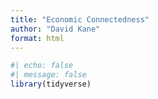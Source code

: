 ```yaml
---
title: "Economic Connectedness"
author: "David Kane"
format: html
---
```



```r
#| echo: false
#| message: false
library(tidyverse)
```

```r

```

